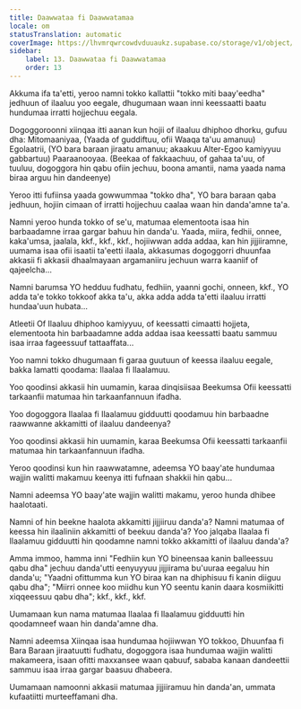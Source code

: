 ```yaml
---
title: Daawwataa fi Daawwatamaa
locale: om
statusTranslation: automatic
coverImage: https://lhvmrqwrcowdvduuaukz.supabase.co/storage/v1/object/public/strapi-uploads/small_cover-tratado-de-psicologia-revolucionaria.webp-5e15e1cec4e0ebebcde5d7fc7565d8fd.webp
sidebar:
    label: 13. Daawwataa fi Daawwatamaa
    order: 13
---
```

Akkuma ifa ta'etti, yeroo namni tokko kallattii "tokko miti baay'eedha" jedhuun of ilaaluu yoo eegale, dhugumaan waan inni keessaatti baatu hundumaa irratti hojjechuu eegala.

Dogoggoroonni xiinqaa itti aanan kun hojii of ilaaluu dhiphoo dhorku, gufuu dha: Mitomaaniyaa, (Yaada of guddiftuu, ofii Waaqa ta'uu amanuu) Egolaatrii, (YO bara baraan jiraatu amanuu; akaakuu Alter-Egoo kamiyyuu gabbartuu) Paaraanooyaa. (Beekaa of fakkaachuu, of gahaa ta'uu, of tuuluu, dogoggora hin qabu ofiin jechuu, boona amantii, nama yaada nama biraa arguu hin dandeenye)

Yeroo itti fufiinsa yaada gowwummaa "tokko dha", YO bara baraan qaba jedhuun, hojiin cimaan of irratti hojjechuu caalaa waan hin danda'amne ta'a.

Namni yeroo hunda tokko of se'u, matumaa elementoota isaa hin barbaadamne irraa gargar bahuu hin danda'u. Yaada, miira, fedhii, onnee, kaka'umsa, jaalala, kkf., kkf., kkf., hojiiwwan adda addaa, kan hin jijjiiramne, uumama isaa ofii isaatii ta'eetti ilaala, akkasumas dogoggorri dhuunfaa akkasii fi akkasii dhaalmayaan argamaniiru jechuun warra kaaniif of qajeelcha...

Namni barumsa YO hedduu fudhatu, fedhiin, yaanni gochi, onneen, kkf., YO adda ta'e tokko tokkoof akka ta'u, akka adda adda ta'etti ilaaluu irratti hundaa'uun hubata...

Atleetii Of Ilaaluu dhiphoo kamiyyuu, of keessatti cimaatti hojjeta, elementoota hin barbaadamne adda addaa isaa keessatti baatu sammuu isaa irraa fageessuuf tattaaffata...

Yoo namni tokko dhugumaan fi garaa guutuun of keessa ilaaluu eegale, bakka lamatti qoodama: Ilaalaa fi Ilaalamuu.

Yoo qoodinsi akkasii hin uumamin, karaa dinqisiisaa Beekumsa Ofii keessatti tarkaanfii matumaa hin tarkaanfannuun ifadha.

Yoo dogoggora Ilaalaa fi Ilaalamuu gidduutti qoodamuu hin barbaadne raawwanne akkamitti of ilaaluu dandeenya?

Yoo qoodinsi akkasii hin uumamin, karaa Beekumsa Ofii keessatti tarkaanfii matumaa hin tarkaanfannuun ifadha.

Yeroo qoodinsi kun hin raawwatamne, adeemsa YO baay'ate hundumaa wajjin walitti makamuu keenya itti fufnaan shakkii hin qabu...

Namni adeemsa YO baay'ate wajjin walitti makamu, yeroo hunda dhibee haalotaati.

Namni of hin beekne haalota akkamitti jijjiiruu danda'a? Namni matumaa of keessa hin ilaaliniin akkamitti of beekuu danda'a? Yoo jalqaba Ilaalaa fi Ilaalamuu gidduutti hin qoodamne namni tokko akkamitti of ilaaluu danda'a?

Amma immoo, hamma inni "Fedhiin kun YO bineensaa kanin balleessuu qabu dha" jechuu danda'utti eenyuyyuu jijjiirama bu'uuraa eegaluu hin danda'u; "Yaadni ofittumma kun YO biraa kan na dhiphisuu fi kanin diiguu qabu dha"; "Miirri onnee koo miidhu kun YO seentu kanin daara kosmiikitti xiqqeessuu qabu dha"; kkf., kkf., kkf.

Uumamaan kun nama matumaa Ilaalaa fi Ilaalamuu gidduutti hin qoodamneef waan hin danda'amne dha.

Namni adeemsa Xiinqaa isaa hundumaa hojiiwwan YO tokkoo, Dhuunfaa fi Bara Baraan jiraatuutti fudhatu, dogoggora isaa hundumaa wajjin walitti makameera, isaan ofitti maxxansee waan qabuuf, sababa kanaan dandeettii sammuu isaa irraa gargar baasuu dhabeera.

Uumamaan namoonni akkasii matumaa jijjiiramuu hin danda'an, ummata kufaatiitti murteeffamani dha.

